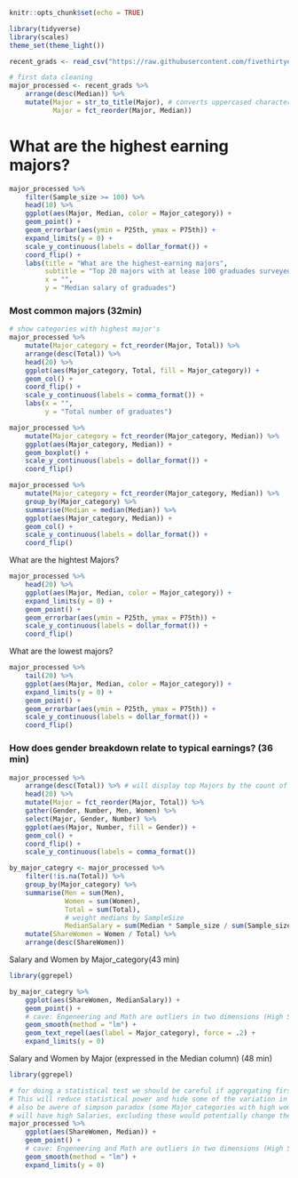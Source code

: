 ```r
knitr::opts_chunk$set(echo = TRUE)
```

```r
library(tidyverse)
library(scales)
theme_set(theme_light())
```

```r
recent_grads <- read_csv("https://raw.githubusercontent.com/fivethirtyeight/data/master/college-majors/recent-grads.csv")

# first data cleaning
major_processed <- recent_grads %>%
    arrange(desc(Median)) %>% 
    mutate(Major = str_to_title(Major), # converts uppercased characters to titlecased
           Major = fct_reorder(Major, Median)) 
```


# What are the highest earning majors?

```r
major_processed %>% 
    filter(Sample_size >= 100) %>% 
    head(10) %>% 
    ggplot(aes(Major, Median, color = Major_category)) +
    geom_point() +
    geom_errorbar(aes(ymin = P25th, ymax = P75th)) +
    expand_limits(y = 0) +
    scale_y_continuous(labels = dollar_format()) +
    coord_flip() +
    labs(title = "What are the highest-earning majors",
         subtitle = "Top 20 majors with at lease 100 graduades surveyed",
         x = "",
         y = "Median salary of graduades")
```

### Most common majors (32min)

```r
# show categories with highest major's 
major_processed %>% 
    mutate(Major_category = fct_reorder(Major, Total)) %>% 
    arrange(desc(Total)) %>% 
    head(20) %>% 
    ggplot(aes(Major_category, Total, fill = Major_category)) +
    geom_col() +
    coord_flip() +
    scale_y_continuous(labels = comma_format()) +
    labs(x = "",
         y = "Total number of graduates")
```




```r
major_processed %>% 
    mutate(Major_category = fct_reorder(Major_category, Median)) %>% 
    ggplot(aes(Major_category, Median)) +
    geom_boxplot() +
    scale_y_continuous(labels = dollar_format()) +
    coord_flip()
```

```r
major_processed %>% 
    mutate(Major_category = fct_reorder(Major_category, Median)) %>% 
    group_by(Major_category) %>% 
    summarise(Median = median(Median)) %>% 
    ggplot(aes(Major_category, Median)) +
    geom_col() +
    scale_y_continuous(labels = dollar_format()) +
    coord_flip()
```

What are the hightest Majors?

```r
major_processed %>% 
    head(20) %>% 
    ggplot(aes(Major, Median, color = Major_category)) +
    expand_limits(y = 0) +
    geom_point() +
    geom_errorbar(aes(ymin = P25th, ymax = P75th)) +
    scale_y_continuous(labels = dollar_format()) +
    coord_flip()
```

What are the lowest majors?

```r
major_processed %>% 
    tail(20) %>% 
    ggplot(aes(Major, Median, color = Major_category)) +
    expand_limits(y = 0) +
    geom_point() +
    geom_errorbar(aes(ymin = P25th, ymax = P75th)) +
    scale_y_continuous(labels = dollar_format()) +
    coord_flip()
```

### How does gender breakdown relate to typical earnings? (36 min)

```r
major_processed %>% 
    arrange(desc(Total)) %>% # will display top Majors by the count of people
    head(20) %>% 
    mutate(Major = fct_reorder(Major, Total)) %>% 
    gather(Gender, Number, Men, Women) %>% 
    select(Major, Gender, Number) %>% 
    ggplot(aes(Major, Number, fill = Gender)) +
    geom_col() +
    coord_flip() +
    scale_y_continuous(labels = comma_format())
```

```r
by_major_categry <- major_processed %>%
    filter(!is.na(Total)) %>% 
    group_by(Major_category) %>%
    summarise(Men = sum(Men),
              Women = sum(Women),
              Total = sum(Total),
              # weight medians by SampleSize
              MedianSalary = sum(Median * Sample_size / sum(Sample_size)))%>%
    mutate(ShareWomen = Women / Total) %>% 
    arrange(desc(ShareWomen))
```

Salary and Women by Major_category(43 min)

```r
library(ggrepel)

by_major_categry %>% 
    ggplot(aes(ShareWomen, MedianSalary)) +
    geom_point() +
    # cave: Engeneering and Math are outliers in two dimensions (High Salary and more Men)
    geom_smooth(method = "lm") +
    geom_text_repel(aes(label = Major_category), force = .2) +
    expand_limits(y = 0)
```

Salary and Women by Major (expressed in the Median column) (48 min)

```r
library(ggrepel)

# for doing a statistical test we should be careful if aggregating first
# This will reduce statistical power and hide some of the variation in the data
# also be awere of simpson paradox (some Major_categories with high women percentage)
# will have high Salaries, excluding those would potentially change the direction of the correlation
major_processed %>% 
    ggplot(aes(ShareWomen, Median)) +
    geom_point() +
    # cave: Engeneering and Math are outliers in two dimensions (High Salary and more Men)
    geom_smooth(method = "lm") +
    expand_limits(y = 0)
```

